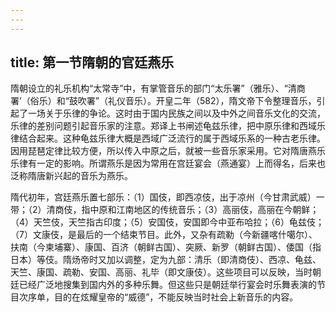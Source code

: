 ```yaml
---
---
---
```

title: 第一节隋朝的官廷燕乐
---







隋朝设立的礼乐机构“太常寺”中，有掌管音乐的部门“太乐署”（雅乐）、“清商署’（俗乐）和“鼓吹署”（礼仪音乐）。开皇二年（582），隋文帝下令整理音乐，引起了一场关于乐律的争论。这时由于国内民族之间以及中外之间音乐文化的交流，乐律的差别问题引起音乐家的注意。郑译上书闸述龟兹乐律，把中原乐律和西域乐律结合起来。这种龟兹乐律大概是西域广泛流行的属于西域乐系的一种古老乐律。因用琵琶定律比较方便，所以传入中原之后，就被一些音乐家采用。它对隋唐燕乐乐律有一定的影响。所谓燕乐是因为常用在宫廷宴会（燕通宴）上而得名，后来也泛称隋唐新兴起的音乐为燕乐。

隋代初年，宫廷燕乐置七部乐：（1）国伎，即西凉伎，出于凉州（今甘肃武威）一带；（2）清商伎，指中原和江南地区的传统音乐；（3）高丽伎，高丽在今朝鲜；（4）天竺伎，天竺指古印度；（5）安国伎，安国即今中亚布哈拉；（6）龟兹伎；（7）文康伎，是最后的一个结束节目。此外，又杂有疏勒（今新疆喀什噶尔）、扶南（今柬埔寨）、康国、百济（朝鲜古国）、突厥、新罗（朝鲜古国）、倭国（指日本）等伎。隋炀帝时又加以调整，定为九部：清乐（即清商伎）、西凉、龟兹、天竺、康国、疏勒、安国、高丽、礼毕（即文康伎）。这些项目可以反映，当时朝廷已经广泛地搜集到国内外的多种乐舞。但这些只是朝廷举行宴会时乐舞表演的节目次序单，目的在炫耀皇帝的“威德”，不能反映当时社会上新音乐的内容。